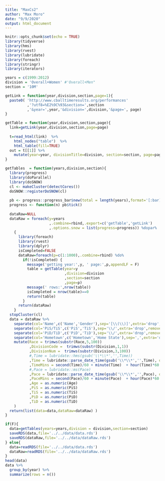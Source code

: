 ```yaml
---
title: "MaxCs2"
author: "Max Moro"
date: "9/9/2020"
output: html_document
---
```


```r
knitr::opts_chunk$set(echo = TRUE)
library(tidyverse)
library(hms)
library(rvest)
library(lubridate)
library(foreach)
library(stringr)
library(iterators)

years = c(1999:2012)
division = 'Overall+Women' #'Overall+Men"
section = '10M' 
```

```r
getLink = function(year,division,section,page=1){
  paste0( 'http://www.cballtimeresults.org/performances'
          ,'?utf8=%E2%9C%93&section=',section
          ,'&year=',year,'&division=',division,'&page=', page)
}

getTable = function(year,division,section,page){
  link=getLink(year,division,section,page=page)
  
  t=read_html(link)  %>% 
    html_nodes("table")  %>% 
    html_table(fill=TRUE) 
  out = t[[1]] %>%
    mutate(year=year, divisionTitle=division, section=section, page=page, link=link)
}

getTables  = function(years,division,section){
  library(progress)
  library(doParallel)
  library(doSNOW)
  cl <- makeCluster(detectCores())
  doSNOW::registerDoSNOW(cl)
  
  pb <- progress::progress_bar$new(total = length(years),format='[:bar] :percent :eta')
  progress <- function(n) pb$tick()
  
  dataRaw=NULL
  dataRaw = foreach(y=years
                    ,.combine=rbind,.export=c('getTable','getLink')
                    ,.options.snow = list(progress=progress)) %dopar%
    {
      library(foreach)
      library(rvest)
      library(dplyr)
      isCompleted=FALSE
      dataRaw=foreach(p=c(1:1000),.combine=rbind) %do%
        if(!isCompleted) {
          message('getting year:',y, ' page:',p,appendLF = F)
          table = getTable(year=y
                           ,division=division
                           ,section=section
                           ,page=p)
          message(' rows:',nrow(table))
          isCompleted = nrow(table)==0
          return(table)
        }
      return(dataRaw)
    }
  stopCluster(cl)
  data = dataRaw %>%
    separate(col='Name',c('Name','Gender'),sep='[\\(\\)]',extra='drop',remove=TRUE) %>%
    separate(col='PiS/TiS',c('PiS','TiS'),sep='\\/',extra='drop',remove=TRUE) %>%
    separate(col='PiD/TiD',c('PiD','TiD'),sep='\\/',extra='drop',remove=TRUE) %>%
    separate(col='Hometown',c('Hometown','Home State'),sep=',',extra='drop',remove=TRUE,fill='right') %>%
    mutate(Race = trimws(substr(Race,5,100))
           ,DivisionCode =  trimws(substr(Division,1,1))
           ,DivisionNum =  trimws(substr(Division,3,100))
           #,Time = lubridate::hms(gsub('\\*\\*','',Time))
           ,Time = lubridate::parse_date_time(gsub('\\*\\*','',Time), orders = c("HMS", "MS"))
           ,TimeMins = second(Time)/60 + minute(Time)  + hour(Time)*60
           #,Pace = lubridate::ms(Pace)
           ,Pace = lubridate::parse_date_time(gsub('\\*\\*','',Pace), orders = c("HMS", "MS"))
           ,PaceMins = second(Pace)/60 + minute(Pace)  + hour(Pace)*60
           ,Age = as.numeric(Age)
           ,PiS = as.numeric(PiS)
           ,TiS = as.numeric(TiS)
           ,PiD = as.numeric(PiD)
           ,TiD = as.numeric(TiD)
    )
  return(list(data=data,dataRaw=dataRaw) )
}

```

```r
if(F){
  data=getTables(years=years,division = division,section=section)
  saveRDS(data,file='../../data/data.rds')
  saveRDS(dataRaw,file='../../data/dataRaw.rds')
} else{
  data=readRDS(file='../../data/data.rds')
  dataRaw=readRDS(file='../../data/dataRaw.rds')
}
head(data)
data %>%
  group_by(year) %>%
  summarize(rows = n())
```

